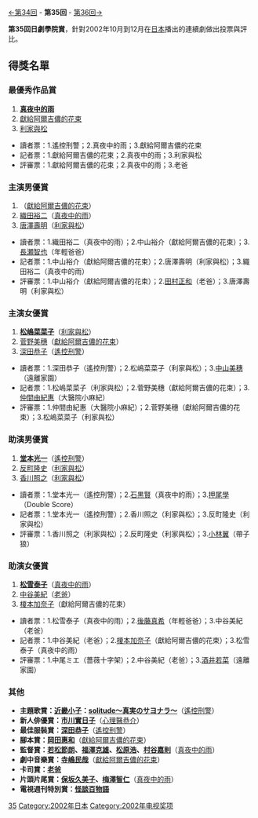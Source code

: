 {{noteTA
|G1=JP Show
}}
[[第34回日劇學院賞名單|←第34回]] - '''第35回''' - [[第36回日劇學院賞名單|第36回→]]

'''第35回日劇學院賞'''，針對2002年10月到12月在[[日本|日本]]播出的連續劇做出投票與評比。

== 得獎名單 ==
=== 最優秀作品賞 ===
#'''[[真夜中的雨|真夜中的雨]]'''
#[[獻給阿爾吉儂的花束|獻給阿爾吉儂的花束]]
#[[利家與松|利家與松]]

*讀者票：1.遙控刑警；2.真夜中的雨；3.獻給阿爾吉儂的花束
*記者票：1.獻給阿爾吉儂的花束；2.真夜中的雨；3.利家與松
*評審票：1.獻給阿爾吉儂的花束；2.真夜中的雨；3.老爸

=== 主演男優賞 ===
#'''{{link-ja|中山裕介|ユースケ・サンタマリア}}'''（[[獻給阿爾吉儂的花束|獻給阿爾吉儂的花束]]）
#[[織田裕二|織田裕二]]（[[真夜中的雨|真夜中的雨]]）
#[[唐澤壽明|唐澤壽明]]（[[利家與松|利家與松]]）

*讀者票：1.織田裕二（真夜中的雨）；2.中山裕介（獻給阿爾吉儂的花束）；3.[[長瀬智也|長瀬智也]]（年輕爸爸）
*記者票：1.中山裕介（獻給阿爾吉儂的花束）；2.唐澤壽明（利家與松）；3.織田裕二（真夜中的雨）
*評審票：1.中山裕介（獻給阿爾吉儂的花束）；2.[[田村正和|田村正和]]（老爸）；3.唐澤壽明（利家與松）

=== 主演女優賞 ===
#'''[[松嶋菜菜子|松嶋菜菜子]]'''（[[利家與松|利家與松]]）
#[[菅野美穗|菅野美穗]]（[[獻給阿爾吉儂的花束|獻給阿爾吉儂的花束]]）
#[[深田恭子|深田恭子]]（[[遙控刑警|遙控刑警]]）

*讀者票：1.深田恭子（遙控刑警）；2.松嶋菜菜子（利家與松）；3.[[中山美穗|中山美穗]]（遠離家園）
*記者票：1.松嶋菜菜子（利家與松）；2.菅野美穗（獻給阿爾吉儂的花束）；3.[[仲間由紀惠|仲間由紀惠]]（大醫院小麻紀）
*評審票：1.仲間由紀惠（大醫院小麻紀）；2.菅野美穗（獻給阿爾吉儂的花束）；3.松嶋菜菜子（利家與松）

=== 助演男優賞 ===
#'''[[堂本光一|堂本光一]]'''（[[遙控刑警|遙控刑警]]）
#[[反町隆史|反町隆史]]（[[利家與松|利家與松]]）
#[[香川照之|香川照之]]（[[利家與松|利家與松]]）

*讀者票：1.堂本光一（遙控刑警）；2.[[石黒賢|石黒賢]]（真夜中的雨）；3.[[押尾學|押尾學]]（Double Score）
*記者票：1.堂本光一（遙控刑警）；2.香川照之（利家與松）；3.反町隆史（利家與松）
*評審票：1.香川照之（利家與松）；2.反町隆史（利家與松）；3.[[小林翼|小林翼]]（帶子狼）

=== 助演女優賞 ===
#'''[[松雪泰子|松雪泰子]]'''（[[真夜中的雨|真夜中的雨]]）
#[[中谷美紀|中谷美紀]]（[[老爸|老爸]]）
#[[榎本加奈子|榎本加奈子]]（獻給阿爾吉儂的花束）

*讀者票：1.松雪泰子（真夜中的雨）；2.[[後藤真希|後藤真希]]（年輕爸爸）；3.中谷美紀（老爸）
*記者票：1.中谷美紀（老爸）；2.[[榎本加奈子|榎本加奈子]]（獻給阿爾吉儂的花束）；3.松雪泰子（真夜中的雨）
*評審票：1.中尾ミエ（薔薇十字架）；2.中谷美紀（老爸）；3.[[酒井若菜|酒井若菜]]（遠離家園）

=== 其他 ===
*'''主題歌賞：[[近畿小子|近畿小子]]：[[solitude～真実のサヨナラ～|solitude～真実のサヨナラ～]]'''（[[遙控刑警|遙控刑警]]）
*'''新人俳優賞：[[市川實日子|市川實日子]]'''（[[心理醫恭介|心理醫恭介]]）
*'''最佳服裝賞：[[深田恭子|深田恭子]]'''（[[遙控刑警|遙控刑警]]）
*'''腳本賞：[[岡田惠和|岡田惠和]]'''（[[獻給阿爾吉儂的花束|獻給阿爾吉儂的花束]]）
*'''監督賞：[[若松節朗|若松節朗]]、[[福澤克雄|福澤克雄]]、[[松原浩|松原浩]]、[[村谷嘉則|村谷嘉則]]'''（[[真夜中的雨|真夜中的雨]]）
*'''劇中音樂賞：[[寺嶋民哉|寺嶋民哉]]'''（[[獻給阿爾吉儂的花束|獻給阿爾吉儂的花束]]）
*'''卡司賞：[[老爸|老爸]]'''
*'''片頭片尾賞：[[保坂久美子|保坂久美子]]、[[梅澤智仁|梅澤智仁]]'''（[[真夜中的雨|真夜中的雨]]）
*'''電視週刊特別賞：[[怪談百物語|怪談百物語]]'''
{{日劇學院賞名單}}

[[Category:日劇學院賞|35]]
[[Category:2002年日本|Category:2002年日本]]
[[Category:2002年电视奖项|Category:2002年电视奖项]]